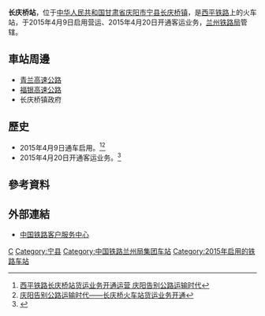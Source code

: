 {{Expand|time=2016-05-02T13:34:27+00:00}}
{{Infobox China railway station
|车站名称 =长庆桥站
|图片 = 
|图片介绍 = 
|其他名称 = 
|车站拼音 = Changqingqiao
|英文名称 = Changqingqiao Railway Station
|车站代码 = 39463
|电报码 = CQJ
|拼音码 = CQQ
|车站位置 = [[甘肃省|甘肃省]][[庆阳市|庆阳市]][[宁县|宁县]][[长庆桥镇|长庆桥镇]]
|归属 =[[兰州铁路局|兰州铁路局]]
|线路 =[[西平铁路|西平铁路]]
|车站等级 = [[三等站_(中铁)|三等站]]
|月台数目 = 
|股道数目 = 
}}
'''长庆桥站'''，位于[[中华人民共和国|中华人民共和国]][[甘肃省|甘肃省]][[庆阳市|庆阳市]][[宁县|宁县]][[长庆桥镇|长庆桥镇]]，是[[西平铁路|西平铁路]]上的火车站，于2015年4月9日启用营运、2015年4月20日开通客运业务，[[兰州铁路局|兰州铁路局]]管辖。
==車站周邊==
* [[青兰高速公路|青兰高速公路]]
* [[福银高速公路|福银高速公路]]
* 长庆桥镇政府

==歷史==
* 2015年4月9日通车启用。<ref>[http://news.163.com/15/0415/06/AN7KLT9G00014AEE.html 西平铁路长庆桥站货运业务开通运营 庆阳告别公路运输时代]{{Dead link|date=2019年12月 |bot=InternetArchiveBot |fix-attempted=yes }}</ref><ref>[http://www.gs.xinhuanet.com/news/2015-04/12/c_1114938336.htm 庆阳告别公路运输时代——长庆桥火车站货运业务开通]{{dead link|date=2018年5月 |bot=InternetArchiveBot |fix-attempted=yes }}</ref>
* 2015年4月20日开通客运业务。<ref>{{Cite web |url=http://news.hexun.com/2015-04-17/175044330.html |title=长庆桥火车站4月20日开行首趟旅客列车 |access-date=2016-05-02 |archive-date=2019-07-10 |archive-url=https://web.archive.org/web/20190710201028/http://news.hexun.com/2015-04-17/175044330.html |dead-url=no }}</ref>
==參考資料==
{{reflist}}
==外部連結==
* [http://www.12306.cn/mormhweb/ 中国铁路客户服务中心] {{Wayback|url=http://www.12306.cn/mormhweb/ |date=20180205163941 }}
{{China-rail-stub}}
{{西平铁路}}
[[Category:庆阳铁路车站|C]]
[[Category:宁县|Category:宁县]]
[[Category:中国铁路兰州局集团车站|Category:中国铁路兰州局集团车站]]
[[Category:2015年启用的铁路车站|Category:2015年启用的铁路车站]]